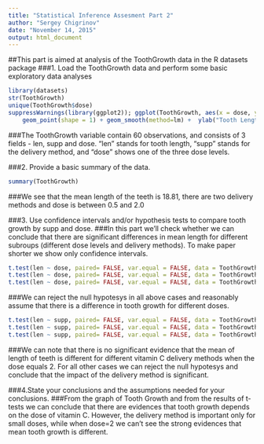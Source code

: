 ```yaml
---
title: "Statistical Inference Assesment Part 2"
author: "Sergey Chigrinov"
date: "November 14, 2015"
output: html_document
---
```

##This part is aimed at analysis of the ToothGrowth data in the R datasets package
###1. Load the ToothGrowth data and perform some basic exploratory data analyses 
```r
library(datasets)
str(ToothGrowth)
unique(ToothGrowth$dose)
suppressWarnings(library(ggplot2)); ggplot(ToothGrowth, aes(x = dose, y = len, color = supp)) + 
    geom_point(shape = 1) + geom_smooth(method=lm) +  ylab("Tooth Length") + xlab("Vitamin C Dose") + ggtitle("Tooth Growth")
```

###The ToothGrowth variable contain 60 observations, and consists of 3 fields - len, supp and dose. "len" stands for tooth length, "supp" stands for the delivery method, and "dose" shows one of the three dose levels.

###2. Provide a basic summary of the data.
```r
summary(ToothGrowth)
```
###We see that the mean length of the teeth is 18.81, there are two delivery methods and dose is between 0.5 and 2.0

###3. Use confidence intervals and/or hypothesis tests to compare tooth growth by supp and dose.
###In this part we'll check whether we can conclude that there are significant differences in mean length for different subroups (different dose levels and delivery methods). To make paper shorter we show only confidence intervals.
```r
t.test(len ~ dose, paired= FALSE, var.equal = FALSE, data = ToothGrowth[ToothGrowth$dose %in% c(0.5,1),])$conf.int
t.test(len ~ dose, paired= FALSE, var.equal = FALSE, data = ToothGrowth[ToothGrowth$dose %in% c(1,2),])$conf.int
t.test(len ~ dose, paired= FALSE, var.equal = FALSE, data = ToothGrowth[ToothGrowth$dose %in% c(0.5,2),])$conf.int

```
###We can reject the null hypotesys in all above cases and reasonably assume that there is a difference in tooth growth for different doses.

```r
t.test(len ~ supp, paired= FALSE, var.equal = FALSE, data = ToothGrowth[ToothGrowth$dose==0.5,])$conf.int
t.test(len ~ supp, paired= FALSE, var.equal = FALSE, data = ToothGrowth[ToothGrowth$dose==1,])$conf.int
t.test(len ~ supp, paired= FALSE, var.equal = FALSE, data = ToothGrowth[ToothGrowth$dose==2,])$conf.int
```
###We can note that there is no significant evidence that the mean of length of teeth is different for different vitamin C delivery methods when the dose equals 2. For all other cases we can reject the null hypotesys and conclude that the impact of the delivery method is significant.

###4.State your conclusions and the assumptions needed for your conclusions. 
###From the graph of Tooth Growth and from the results of t-tests we can conclude that there are evidences that tooth growth depends on the dose of vitamin C. However, the delivery method is important only for small doses, while when dose=2 we can't see the strong evidences that mean tooth growth is different.
